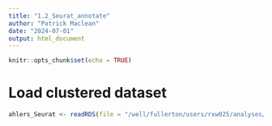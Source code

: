 ```yaml
---
title: "1.2_Seurat_annotate"
author: "Patrick Maclean"
date: "2024-07-01"
output: html_document
---
```


```r
knitr::opts_chunk$set(echo = TRUE)
```

# Load clustered dataset
```r
ahlers_Seurat <- readRDS(file = "/well/fullerton/users/rxw025/analyses/skin/scRNA_skin/Processed_data/Ahlers_10xsc/Ahlers_clustered_Seurat.Rds")
```

